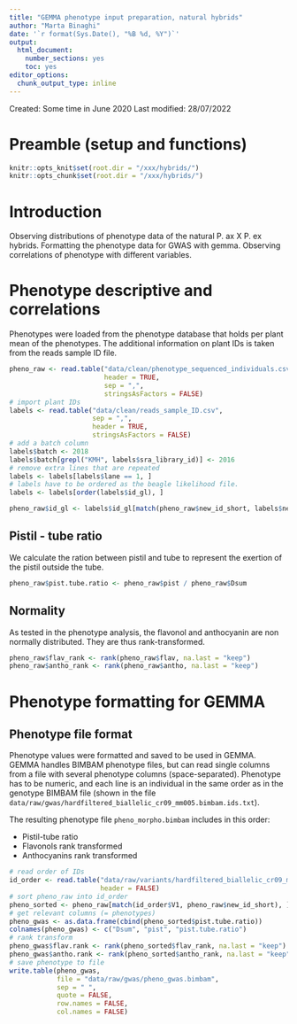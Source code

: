 ```yaml
---
title: "GEMMA phenotype input preparation, natural hybrids"
author: "Marta Binaghi"
date: '`r format(Sys.Date(), "%B %d, %Y")`'
output:
  html_document: 
    number_sections: yes
    toc: yes
editor_options: 
  chunk_output_type: inline
---
```

Created: Some time in June 2020
Last modified: 28/07/2022

# Preamble (setup and functions)

```r
knitr::opts_knit$set(root.dir = "/xxx/hybrids/")
knitr::opts_chunk$set(root.dir = "/xxx/hybrids/")
```

# Introduction

Observing distributions of phenotype data of the natural P. ax X P. ex hybrids.
Formatting the phenotype data for GWAS with gemma.
Observing correlations of phenotype with different variables.


# Phenotype descriptive and correlations

Phenotypes were loaded from the phenotype database that holds per plant mean of 
the phenotypes. The additional information on plant IDs is taken from the reads
sample ID file.


```r
pheno_raw <- read.table("data/clean/phenotype_sequenced_individuals.csv",
                        header = TRUE,
                        sep = ",",
                        stringsAsFactors = FALSE)
# import plant IDs
labels <- read.table("data/clean/reads_sample_ID.csv",
                     sep = ",",
                     header = TRUE,
                     stringsAsFactors = FALSE)
# add a batch column
labels$batch <- 2018
labels$batch[grepl("KMH", labels$sra_library_id)] <- 2016
# remove extra lines that are repeated
labels <- labels[labels$lane == 1, ]
# labels have to be ordered as the beagle likelihood file.
labels <- labels[order(labels$id_gl), ]

pheno_raw$id_gl <- labels$id_gl[match(pheno_raw$new_id_short, labels$new_id_short)]
```

## Pistil - tube ratio

We calculate the ration between pistil and tube to represent the exertion of 
the pistil outside the tube.

```r
pheno_raw$pist.tube.ratio <- pheno_raw$pist / pheno_raw$Dsum
```

## Normality

As tested in the phenotype analysis, the flavonol and anthocyanin are non normally distributed. They are thus rank-transformed.

```r
pheno_raw$flav_rank <- rank(pheno_raw$flav, na.last = "keep")
pheno_raw$antho_rank <- rank(pheno_raw$antho, na.last = "keep")
```

# Phenotype formatting for GEMMA

## Phenotype file format

Phenotype values were formatted and saved to be used in GEMMA. GEMMA handles
BIMBAM phenotype files, but can read single columns from a file with several
phenotype columns (space-separated). Phenotype has to be numeric, 
and each line is an individual
in the same order as in the genotype BIMBAM file (shown in the file 
`data/raw/gwas/hardfiltered_biallelic_cr09_mm005.bimbam.ids.txt`).

The resulting phenotype file `pheno_morpho.bimbam` includes in this order:

* Pistil-tube ratio
* Flavonols rank transformed
* Anthocyanins rank transformed


```r
# read order of IDs
id_order <- read.table("data/raw/variants/hardfiltered_biallelic_cr09_mm005.bimbam.ids.txt",
                       header = FALSE)
# sort pheno_raw into id_order
pheno_sorted <- pheno_raw[match(id_order$V1, pheno_raw$new_id_short), ]
# get relevant columns (= phenotypes)
pheno_gwas <- as.data.frame(cbind(pheno_sorted$pist.tube.ratio))
colnames(pheno_gwas) <- c("Dsum", "pist", "pist.tube.ratio")
# rank transform
pheno_gwas$flav.rank <- rank(pheno_sorted$flav_rank, na.last = "keep")
pheno_gwas$antho.rank <- rank(pheno_sorted$antho_rank, na.last = "keep")
# save phenotype to file
write.table(pheno_gwas,
            file = "data/raw/gwas/pheno_gwas.bimbam",
            sep = " ",
            quote = FALSE,
            row.names = FALSE,
            col.names = FALSE)
```
